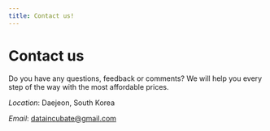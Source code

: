 ```yaml
---
title: Contact us!
---
```


<div class = "jul">
<h1>Contact us</h1>
<p>Do you have any questions, feedback or comments? We will help you every step of the way with the most affordable prices.</p>
<p><em>Location</em>: Daejeon, South Korea</p>
<p><em>Email</em>: <a href="mailto: dataincubate@gmail.com">dataincubate@gmail.com</a></p>
</div>